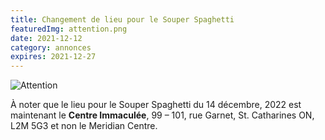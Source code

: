 ```yaml
---
title: Changement de lieu pour le Souper Spaghetti
featuredImg: attention.png
date: 2021-12-12
category: annonces
expires: 2021-12-27
---
```

![Attention](attention.png)

À noter que le lieu pour le Souper Spaghetti du 14 décembre, 2022 est maintenant le **Centre Immaculée**, 99 – 101, rue Garnet, St. Catharines ON, L2M 5G3 et non le Meridian Centre.